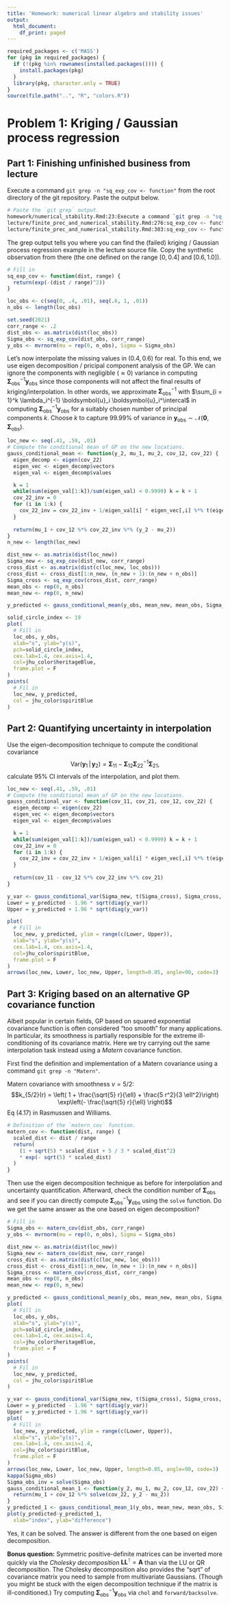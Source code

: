 ```yaml
---
title: 'Homework: numerical linear algebra and stability issues'
output:
  html_document:
    df_print: paged
---
```


```r
required_packages <- c('MASS')
for (pkg in required_packages) {
  if (!(pkg %in% rownames(installed.packages()))) {
    install.packages(pkg)
  }
  library(pkg, character.only = TRUE)
}
source(file.path("..", "R", "colors.R"))
```


# Problem 1: Kriging / Gaussian process regression

## Part 1: Finishing unfinished business from lecture

Execute a command `git grep -n "sq_exp_cov <- function"` from the root directory of the git repository.
Paste the output below.

```zsh
# Paste the `git grep` output.
homework/numerical_stability.Rmd:23:Execute a command `git grep -n "sq_exp_cov <- function"` from the root directory of the git repository.
lecture/finite_prec_and_numerical_stability.Rmd:276:sq_exp_cov <- function(dist, range) {
lecture/finite_prec_and_numerical_stability.Rmd:303:sq_exp_cov <- function(dist, range) {
```

The grep output tells you where you can find the (failed) kriging / Gaussian process regression example in the lecture source file.
Copy the synthetic observation from there (the one defined on the range $[0, 0.4]$ and $[0.6, 1.0]$).

```r
# Fill in
sq_exp_cov <- function(dist, range) {
  return(exp(-(dist / range)^2))
}

loc_obs <- c(seq(0, .4, .01), seq(.6, 1, .01))
n_obs <- length(loc_obs)

set.seed(2021)
corr_range <- .2
dist_obs <- as.matrix(dist(loc_obs))
Sigma_obs <- sq_exp_cov(dist_obs, corr_range)
y_obs <- mvrnorm(mu = rep(0, n_obs), Sigma = Sigma_obs)
```

Let's now interpolate the missing values in $(0.4, 0.6)$ for real.
To this end, we use eigen decomposition / pricipal component analysis of the GP.
We can ignore the components with negligible ($\approx 0$) variance in computing $\boldsymbol{\Sigma}_{\textrm{obs}}^{-1} \boldsymbol{y}_{\textrm{obs}}$ since those components will not affect the final results of kriging/interpolation.
In other words, we approximate $\boldsymbol{\Sigma}_{\textrm{obs}}^{-1}$ with $\sum_{i = 1}^k \lambda_i^{-1} \boldsymbol{u}_i \boldsymbol{u}_i^\intercal$ in computing $\boldsymbol{\Sigma}_{\textrm{obs}}^{-1} \boldsymbol{y}_{\textrm{obs}}$ for a suitably chosen number of principal components $k$.
Choose $k$ to capture $99.99$\% of variance in $\boldsymbol{y}_{\textrm{obs}} \sim \mathcal{N}(\boldsymbol{0}, \boldsymbol{\Sigma}_{\textrm{obs}})$.

```r
loc_new <- seq(.41, .59, .01)
# Compute the conditional mean of GP on the new locations.
gauss_conditional_mean <- function(y_2, mu_1, mu_2, cov_12, cov_22) {
  eigen_decomp <- eigen(cov_22)
  eigen_vec <- eigen_decomp$vectors
  eigen_val <- eigen_decomp$values

  k = 1
  while(sum(eigen_val[1:k])/sum(eigen_val) < 0.9999) k = k + 1
  cov_22_inv = 0
  for (i in 1:k) {
    cov_22_inv = cov_22_inv + 1/eigen_val[i] * eigen_vec[,i] %*% t(eigen_vec[,i])
  }
  
  return(mu_1 + cov_12 %*% cov_22_inv %*% (y_2 - mu_2))
}
n_new <- length(loc_new)

dist_new <- as.matrix(dist(loc_new))
Sigma_new <- sq_exp_cov(dist_new, corr_range)
cross_dist <- as.matrix(dist(c(loc_new, loc_obs)))
cross_dist <- cross_dist[1:n_new, (n_new + 1):(n_new + n_obs)]
Sigma_cross <- sq_exp_cov(cross_dist, corr_range)
mean_obs <- rep(0, n_obs)
mean_new <- rep(0, n_new)

y_predicted <- gauss_conditional_mean(y_obs, mean_new, mean_obs, Sigma_cross, Sigma_obs)
```

```r
solid_circle_index <- 19
plot(
  # Fill in
  loc_obs, y_obs,
  xlab="s", ylab="y(s)", 
  pch=solid_circle_index,
  cex.lab=1.4, cex.axis=1.4, 
  col=jhu_color$heritageBlue, 
  frame.plot = F
)
points(
  # Fil in
  loc_new, y_predicted,
  col = jhu_color$spiritBlue
)
```

## Part 2: Quantifying uncertainty in interpolation
Use the eigen-decomposition technique to compute the conditional covariance 
$$\textrm{Var}(\boldsymbol{y}_1 \, | \, \boldsymbol{y}_2)
  = \boldsymbol{\Sigma}_{11} - \boldsymbol{\Sigma}_{12} \boldsymbol{\Sigma}_{22}^{-1} \boldsymbol{\Sigma}_{21},$$
calculate 95% CI intervals of the interpolation, and plot them.
```r
loc_new <- seq(.41, .59, .01)
# Compute the conditional mean of GP on the new locations.
gauss_conditional_var <- function(cov_11, cov_21, cov_12, cov_22) {
  eigen_decomp <- eigen(cov_22)
  eigen_vec <- eigen_decomp$vectors
  eigen_val <- eigen_decomp$values

  k = 1
  while(sum(eigen_val[1:k])/sum(eigen_val) < 0.9999) k = k + 1
  cov_22_inv = 0
  for (i in 1:k) {
    cov_22_inv = cov_22_inv + 1/eigen_val[i] * eigen_vec[,i] %*% t(eigen_vec[,i])
  }
  
  return(cov_11 - cov_12 %*% cov_22_inv %*% cov_21)
}

y_var <- gauss_conditional_var(Sigma_new, t(Sigma_cross), Sigma_cross, Sigma_obs)
Lower = y_predicted - 1.96 * sqrt(diag(y_var))
Upper = y_predicted + 1.96 * sqrt(diag(y_var))
```

```r
plot(
  # Fill in
  loc_new, y_predicted, ylim = range(c(Lower, Upper)),
  xlab="s", ylab="y(s)",
  cex.lab=1.4, cex.axis=1.4, 
  col=jhu_color$spiritBlue, 
  frame.plot = F
)
arrows(loc_new, Lower, loc_new, Upper, length=0.05, angle=90, code=3)
```
## Part 3: Kriging based on an alternative GP covariance function

Albeit popular in certain fields, GP based on squared exponential covariance function is often considered "too smooth" for many applications.
In particular, its smoothness is partially responsible for the extreme ill-conditioning of its covariance matrix. 
Here we try carrying out the same interpolation task instead using a _Matern_ covariance function. 

First find the definition and implementation of a Matern covariance using a command `git grep -n "Matern"`.

Matern covariance with smoothness $\nu = 5/2$:
$$k_{5/2}(r) = \left(
1 + \frac{\sqrt{5} r}{\ell} + \frac{5 r^2}{3 \ell^2}\right) \exp\left(- \frac{\sqrt{5} r}{\ell}
\right)$$
Eq (4.17) in Rasmussen and Williams.


```r
# Definition of the `matern_cov` function.
matern_cov <- function(dist, range) {
  scaled_dist <- dist / range
  return(
    (1 + sqrt(5) * scaled_dist + 5 / 3 * scaled_dist^2)
    * exp(- sqrt(5) * scaled_dist)
  )
}
```

Then use the eigen decomposition technique as before for interpolation and uncertainty quantification.
Afterward, check the condition number of $\boldsymbol{\Sigma}_{\textrm{obs}}$ and see if you can directly compute $\boldsymbol{\Sigma}_{\textrm{obs}}^{-1} \boldsymbol{y}_{\textrm{obs}}$ using the `solve` function.
Do we get the same answer as the one based on eigen decomposition?

```r
# Fill in
Sigma_obs <- matern_cov(dist_obs, corr_range)
y_obs <- mvrnorm(mu = rep(0, n_obs), Sigma = Sigma_obs)

dist_new <- as.matrix(dist(loc_new))
Sigma_new <- matern_cov(dist_new, corr_range)
cross_dist <- as.matrix(dist(c(loc_new, loc_obs)))
cross_dist <- cross_dist[1:n_new, (n_new + 1):(n_new + n_obs)]
Sigma_cross <- matern_cov(cross_dist, corr_range)
mean_obs <- rep(0, n_obs)
mean_new <- rep(0, n_new)

y_predicted <- gauss_conditional_mean(y_obs, mean_new, mean_obs, Sigma_cross, Sigma_obs)
plot(
  # Fill in
  loc_obs, y_obs,
  xlab="s", ylab="y(s)", 
  pch=solid_circle_index,
  cex.lab=1.4, cex.axis=1.4, 
  col=jhu_color$heritageBlue, 
  frame.plot = F
)
points(
  # Fil in
  loc_new, y_predicted,
  col = jhu_color$spiritBlue
)

y_var <- gauss_conditional_var(Sigma_new, t(Sigma_cross), Sigma_cross, Sigma_obs)
Lower = y_predicted - 1.96 * sqrt(diag(y_var))
Upper = y_predicted + 1.96 * sqrt(diag(y_var))
plot(
  # Fill in
  loc_new, y_predicted, ylim = range(c(Lower, Upper)),
  xlab="s", ylab="y(s)",
  cex.lab=1.4, cex.axis=1.4, 
  col=jhu_color$spiritBlue, 
  frame.plot = F
)
arrows(loc_new, Lower, loc_new, Upper, length=0.05, angle=90, code=3)
kappa(Sigma_obs)
Sigma_obs_inv = solve(Sigma_obs)
gauss_conditional_mean_1 <- function(y_2, mu_1, mu_2, cov_12, cov_22) {
  return(mu_1 + cov_12 %*% solve(cov_22, y_2 - mu_2))
}
y_predicted_1 <- gauss_conditional_mean_1(y_obs, mean_new, mean_obs, Sigma_cross, Sigma_obs)
plot(y_predicted-y_predicted_1,
  xlab="index", ylab="difference")
```

Yes, it can be solved. The answer is different from the one based on eigen decomposition.

**Bonus question:** Symmetric positive-definite matrices can be inverted more quickly via the _Cholesky decomposition_ $\boldsymbol{L} \boldsymbol{L}^\intercal = \boldsymbol{A}$ than via the LU or QR decomposition. 
<!-- The LU decomposition takes $O(2 n^3 / 3)$, QR $O(4 n^3 / 3)$, and Cholesky $O(n^3 / 3)$ operations. -->
The Cholesky decomposition also provides the "sqrt" of covariance matrix you need to sample from multivariate Gaussians.
(Though you might be stuck with the eigen decomposition technique if the matrix is ill-conditioned.)
Try computing $\boldsymbol{\Sigma}_{\textrm{obs}}^{-1} \boldsymbol{y}_{\textrm{obs}}$ via `chol` and `forward/backsolve`.